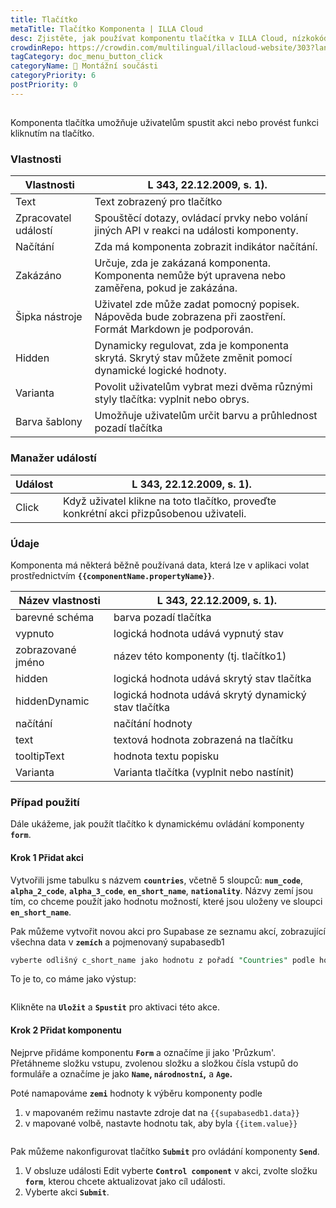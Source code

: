 ```yaml
---
title: Tlačítko
metaTitle: Tlačítko Komponenta | ILLA Cloud
desc: Zjistěte, jak používat komponentu tlačítka v ILLA Cloud, nízkokódové platformě pro stavební nástroje. Tlačítko umožňuje uživatelům spustit akci nebo provést funkci kliknutím.
crowdinRepo: https://crowdin.com/multilingual/illacloud-website/303?languages=cs&filter=basic&value=0
tagCategory: doc_menu_button_click
categoryName: 🧬 Montážní součásti
categoryPriority: 6
postPriority: 0
---
```


## <h2 hidden>Co je tlačítko?</h2>

Komponenta tlačítka umožňuje uživatelům spustit akci nebo provést funkci kliknutím na tlačítko. 

### Vlastnosti

| Vlastnosti           | L 343, 22.12.2009, s. 1).                                                                                      |
| -------------------- | -------------------------------------------------------------------------------------------------------------- |
| Text                 | Text zobrazený pro tlačítko                                                                                    |
| Zpracovatel událostí | Spouštěcí dotazy, ovládací prvky nebo volání jiných API v reakci na události komponenty.                       |
| Načítání             | Zda má komponenta zobrazit indikátor načítání.                                                                 |
| Zakázáno             | Určuje, zda je zakázaná komponenta. Komponenta nemůže být upravena nebo zaměřena, pokud je zakázána.           |
| Šipka nástroje       | Uživatel zde může zadat pomocný popisek. Nápověda bude zobrazena při zaostření. Formát Markdown je podporován. |
| Hidden               | Dynamicky regulovat, zda je komponenta skrytá. Skrytý stav můžete změnit pomocí dynamické logické hodnoty.     |
| Varianta             | Povolit uživatelům vybrat mezi dvěma různými styly tlačítka: vyplnit nebo obrys.                               |
| Barva šablony        | Umožňuje uživatelům určit barvu a průhlednost pozadí tlačítka                                                  |

### Manažer událostí

| Událost | L 343, 22.12.2009, s. 1).                                                               |
| ------- | --------------------------------------------------------------------------------------- |
| Click   | Když uživatel klikne na toto tlačítko, proveďte konkrétní akci přizpůsobenou uživateli. |

### Údaje

Komponenta má některá běžně používaná data, která lze v aplikaci volat prostřednictvím **`{{componentName.propertyName}}`**.

| Název vlastnosti  | L 343, 22.12.2009, s. 1).                            |
| ----------------- | ---------------------------------------------------- |
| barevné schéma    | barva pozadí tlačítka                                |
| vypnuto           | logická hodnota udává vypnutý stav                   |
| zobrazované jméno | název této komponenty (tj. tlačítko1)                |
| hidden            | logická hodnota udává skrytý stav tlačítka           |
| hiddenDynamic     | logická hodnota udává skrytý dynamický stav tlačítka |
| načítání          | načítání hodnoty                                     |
| text              | textová hodnota zobrazená na tlačítku                |
| tooltipText       | hodnota textu popisku                                |
| Varianta          | Varianta tlačítka (vyplnit nebo nastínit)            |

### Případ použití

Dále ukážeme, jak použít tlačítko k dynamickému ovládání komponenty **`form`**. 

#### Krok 1 Přidat akci

Vytvořili jsme tabulku s názvem **`countries`**, včetně 5 sloupců: **`num_code`**, **`alpha_2_code`**, **`alpha_3_code`**, **`en_short_name`**, **`nationality`**. Názvy zemí jsou tím, co chceme použít jako hodnotu možností, které jsou uloženy ve sloupci **`en_short_name`**.

Pak můžeme vytvořit novou akci pro Supabase ze seznamu akcí, zobrazující všechna data v **`zemích`** a pojmenovaný supabasedb1 

```sql
vyberte odlišný c_short_name jako hodnotu z pořadí "Countries" podle hodnoty;
```

To je to, co máme jako výstup:

<img src='https://cdn.illacloud.com/official-website/img/docs/countries.png' alt='' />

Klikněte na **`Uložit`** a **`Spustit`** pro aktivaci této akce.

#### Krok 2 Přidat komponentu

Nejprve přidáme komponentu **`Form`** a označíme ji jako 'Průzkum'. Přetáhneme složku vstupu, zvolenou složku a složkou čísla vstupů do formuláře a označíme je jako **`Name`, `národnostní`,** a **`Age`.**

Poté namapováme **`zemi`** hodnoty k výběru komponenty podle 

1.  v mapovaném režimu nastavte zdroje dat na `{{supabasedb1.data}}` 
2.  v mapované volbě, nastavte hodnotu tak, aby byla `{{item.value}}`

<img src='https://cdn.illacloud.com/official-website/img/docs/button1.png' alt='' />

Pak můžeme nakonfigurovat tlačítko **`Submit`** pro ovládání komponenty **`Send`**. 

1.  V obsluze události Edit vyberte **`Control component`** v akci, zvolte složku **`form`**, kterou chcete aktualizovat jako cíl události.
2.  Vyberte akci **`Submit`**. 

<img src='https://cdn.illacloud.com/official-website/img/docs/countries2.png' alt='' />
